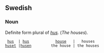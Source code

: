 ==Swedish==
===Noun===

Definite form plural of ''[[hus]]''. (''The houses'').



  [[hus]]  | [[hus]]            [[house]]   |   houses
 [[huset]] |[[husen]]         the house | the houses